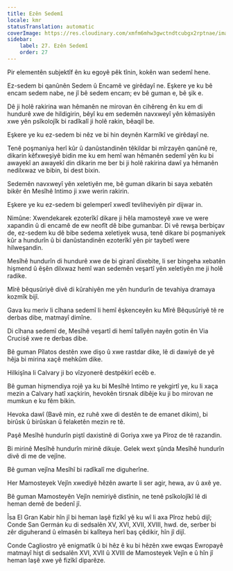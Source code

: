 ```yaml
---
title: Ezên Sedemî
locale: kmr
statusTranslation: automatic
coverImage: https://res.cloudinary.com/xmfm6mhw3gwctndtcubgx2rptnae/image/upload/v1741354419/small_cover_la_gran_rebelion_28716e29d2.webp
sidebar:
    label: 27. Ezên Sedemî
    order: 27
---
```

Pir elementên subjektîf ên ku egoyê pêk tînin, kokên wan sedemî hene.

Ez-sedem bi qanûnên Sedem û Encamê ve girêdayî ne. Eşkere ye ku bê encam sedem nabe, ne jî bê sedem encam; ev bê guman e, bê şik e.

Dê ji holê rakirina wan hêmanên ne mirovan ên cihêreng ên ku em di hundurê xwe de hildigirin, bêyî ku em sedemên navxweyî yên kêmasiyên xwe yên psîkolojîk bi radîkalî ji holê rakin, bêaqil be.

Eşkere ye ku ez-sedem bi nêz ve bi hin deynên Karmîkî ve girêdayî ne.

Tenê poşmaniya herî kûr û danûstandinên têkildar bi mîrzayên qanûnê re, dikarin kêfxweşiyê bidin me ku em hemî wan hêmanên sedemî yên ku bi awayekî an awayekî din dikarin me ber bi ji holê rakirina dawî ya hêmanên nedilxwaz ve bibin, bi dest bixin.

Sedemên navxweyî yên xeletiyên me, bê guman dikarin bi saya xebatên bikêr ên Mesîhê Intimo ji xwe werin rakirin.

Eşkere ye ku ez-sedem bi gelemperî xwedî tevliheviyên pir dijwar in.

Nimûne: Xwendekarek ezoterîkî dikare ji hêla mamosteyê xwe ve were xapandin û di encamê de ew neofît dê bibe gumanbar. Di vê rewşa berbiçav de, ez-sedem ku dê bibe sedema xeletiyek wusa, tenê dikare bi poşmaniyek kûr a hundurîn û bi danûstandinên ezoterîkî yên pir taybetî were hilweşandin.

Mesîhê hundurîn di hundurê xwe de bi giranî dixebite, li ser bingeha xebatên hişmend û êşên dilxwaz hemî wan sedemên veşartî yên xeletiyên me ji holê radike.

Mîrê bêqusûriyê divê di kûrahiyên me yên hundurîn de tevahiya dramaya kozmîk bijî.

Gava ku meriv li cîhana sedemî li hemî êşkenceyên ku Mîrê Bêqusûriyê tê re derbas dibe, matmayî dimîne.

Di cîhana sedemî de, Mesîhê veşartî di hemî talîyên nayên gotin ên Via Crucisê xwe re derbas dibe.

Bê guman Pîlatos destên xwe dişo û xwe rastdar dike, lê di dawiyê de yê hêja bi mirina xaçê mehkûm dike.

Hilkişîna li Calvary ji bo vîzyonerê destpêkirî ecêb e.

Bê guman hişmendiya rojê ya ku bi Mesîhê Intimo re yekgirtî ye, ku li xaça mezin a Calvary hatî xaçkirin, hevokên tirsnak dibêje ku ji bo mirovan ne mumkun e ku fêm bikin.

Hevoka dawî (Bavê min, ez ruhê xwe di destên te de emanet dikim), bi birûsk û birûskan û felaketên mezin re tê.

Paşê Mesîhê hundurîn piştî daxistinê di Goriya xwe ya Pîroz de tê razandin.

Bi mirinê Mesîhê hundurîn mirinê dikuje. Gelek wext şûnda Mesîhê hundurîn divê di me de vejîne.

Bê guman vejîna Mesîhî bi radîkalî me diguherîne.

Her Mamosteyek Vejîn xwediyê hêzên awarte li ser agir, hewa, av û axê ye.

Bê guman Mamosteyên Vejîn nemiriyê distînin, ne tenê psîkolojîkî lê di heman demê de bedenî jî.

Îsa El Gran Kabir hîn jî bi heman laşê fizîkî yê ku wî li axa Pîroz hebû dijî; Conde San Germán ku di sedsalên XV, XVI, XVII, XVIII, hwd. de, serber bi zêr diguherand û elmasên bi kalîteya herî baş çêdikir, hîn jî dijî.

Conde Cagliostro yê enigmatîk û bi hêz ê ku bi hêzên xwe ewqas Ewropayê matmayî hişt di sedsalên XVI, XVII û XVIII de Mamosteyek Vejîn e û hîn jî heman laşê xwe yê fizîkî diparêze.

